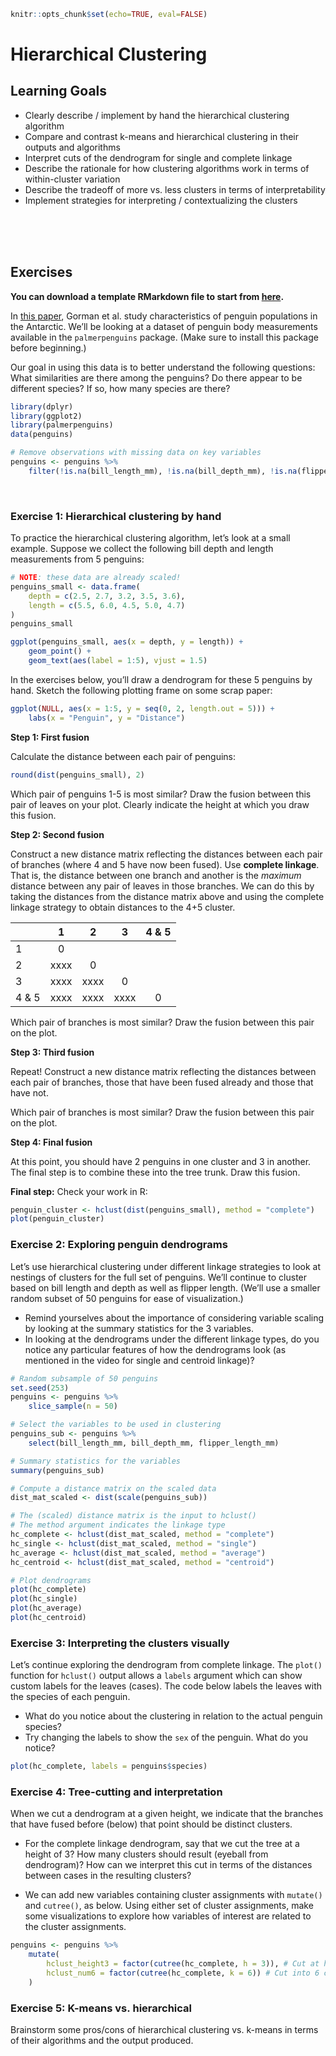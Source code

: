 ```r
knitr::opts_chunk$set(echo=TRUE, eval=FALSE)
```

# Hierarchical Clustering

## Learning Goals {-}

- Clearly describe / implement by hand the hierarchical clustering algorithm
- Compare and contrast k-means and hierarchical clustering in their outputs and algorithms
- Interpret cuts of the dendrogram for single and complete linkage
- Describe the rationale for how clustering algorithms work in terms of within-cluster variation
- Describe the tradeoff of more vs. less clusters in terms of interpretability
- Implement strategies for interpreting / contextualizing the clusters


<br><br><br>

## Exercises {-}

**You can download a template RMarkdown file to start from [here](template_rmds/15-hclust.Rmd).**

In [this paper](https://journals.plos.org/plosone/article?id=10.1371/journal.pone.0090081), Gorman et al. study characteristics of penguin populations in the Antarctic. We'll be looking at a dataset of penguin body measurements available in the `palmerpenguins` package. (Make sure to install this package before beginning.)

Our goal in using this data is to better understand the following questions: What similarities are there among the penguins? Do there appear to be different species? If so, how many species are there?

```r
library(dplyr)
library(ggplot2)
library(palmerpenguins)
data(penguins)

# Remove observations with missing data on key variables
penguins <- penguins %>%
    filter(!is.na(bill_length_mm), !is.na(bill_depth_mm), !is.na(flipper_length_mm))
```

<br>

### Exercise 1: Hierarchical clustering by hand {-}

To practice the hierarchical clustering algorithm, let's look at a small example. Suppose we collect the following bill depth and length measurements from 5 penguins:

```r
# NOTE: these data are already scaled!
penguins_small <- data.frame(
    depth = c(2.5, 2.7, 3.2, 3.5, 3.6),
    length = c(5.5, 6.0, 4.5, 5.0, 4.7)
)
penguins_small

ggplot(penguins_small, aes(x = depth, y = length)) +
    geom_point() + 
    geom_text(aes(label = 1:5), vjust = 1.5)
```

In the exercises below, you'll draw a dendrogram for these 5 penguins by hand. Sketch the following plotting frame on some scrap paper:

```r
ggplot(NULL, aes(x = 1:5, y = seq(0, 2, length.out = 5))) +
    labs(x = "Penguin", y = "Distance")
```


**Step 1: First fusion**

Calculate the distance between each pair of penguins:

```r
round(dist(penguins_small), 2)
```    

Which pair of penguins 1-5 is most similar? Draw the fusion between this pair of leaves on your plot. Clearly indicate the height at which you draw this fusion.



**Step 2: Second fusion**

Construct a new distance matrix reflecting the distances between each pair of branches (where 4 and 5 have now been fused). Use **complete linkage**. That is, the distance between one branch and another is the *maximum* distance between any pair of leaves in those branches. We can do this by taking the distances from the distance matrix above and using the complete linkage strategy to obtain distances to the 4+5 cluster.

           1         2       3       4 & 5
------- -------- -------- -------- ---------
   1       0
   2      xxxx      0
   3      xxxx     xxxx      0
 4 & 5    xxxx     xxxx     xxxx       0

Which pair of branches is most similar? Draw the fusion between this pair on the plot.



**Step 3: Third fusion**

Repeat! Construct a new distance matrix reflecting the distances between each pair of branches, those that have been fused already and those that have not.

Which pair of branches is most similar? Draw the fusion between this pair on the plot.



**Step 4: Final fusion**

At this point, you should have 2 penguins in one cluster and 3 in another. The final step is to combine these into the tree trunk. Draw this fusion.



**Final step:** Check your work in R:

```r
penguin_cluster <- hclust(dist(penguins_small), method = "complete")
plot(penguin_cluster)
```



### Exercise 2: Exploring penguin dendrograms {-}

Let's use hierarchical clustering under different linkage strategies to look at nestings of clusters for the full set of penguins. We'll continue to cluster based on bill length and depth as well as flipper length. (We'll use a smaller random subset of 50 penguins for ease of visualization.)

- Remind yourselves about the importance of considering variable scaling by looking at the summary statistics for the 3 variables.
- In looking at the dendrograms under the different linkage types, do you notice any particular features of how the dendrograms look (as mentioned in the video for single and centroid linkage)?

```r
# Random subsample of 50 penguins
set.seed(253)
penguins <- penguins %>%
    slice_sample(n = 50)

# Select the variables to be used in clustering
penguins_sub <- penguins %>%
    select(bill_length_mm, bill_depth_mm, flipper_length_mm)

# Summary statistics for the variables
summary(penguins_sub)

# Compute a distance matrix on the scaled data
dist_mat_scaled <- dist(scale(penguins_sub))

# The (scaled) distance matrix is the input to hclust()
# The method argument indicates the linkage type
hc_complete <- hclust(dist_mat_scaled, method = "complete")
hc_single <- hclust(dist_mat_scaled, method = "single")
hc_average <- hclust(dist_mat_scaled, method = "average")
hc_centroid <- hclust(dist_mat_scaled, method = "centroid")

# Plot dendrograms
plot(hc_complete)
plot(hc_single)
plot(hc_average)
plot(hc_centroid)
```



### Exercise 3: Interpreting the clusters visually {-}

Let's continue exploring the dendrogram from complete linkage. The `plot()` function for `hclust()` output allows a `labels` argument which can show custom labels for the leaves (cases). The code below labels the leaves with the species of each penguin.

- What do you notice about the clustering in relation to the actual penguin species?
- Try changing the labels to show the `sex` of the penguin. What do you notice?

```r
plot(hc_complete, labels = penguins$species)
```



### Exercise 4: Tree-cutting and interpretation {-}

When we cut a dendrogram at a given height, we indicate that the branches that have fused before (below) that point should be distinct clusters.

- For the complete linkage dendrogram, say that we cut the tree at a height of 3? How many clusters should result (eyeball from dendrogram)? How can we interpret this cut in terms of the distances between cases in the resulting clusters?

- We can add new variables containing cluster assignments with `mutate()` and `cutree()`, as below. Using either set of cluster assignments, make some visualizations to explore how variables of interest are related to the cluster assignments.

```r
penguins <- penguins %>%
    mutate(
        hclust_height3 = factor(cutree(hc_complete, h = 3)), # Cut at height (h) 3
        hclust_num6 = factor(cutree(hc_complete, k = 6)) # Cut into 6 clusters (k)
    )
```



### Exercise 5: K-means vs. hierarchical {-}

Brainstorm some pros/cons of hierarchical clustering vs. k-means in terms of their algorithms and the output produced.

